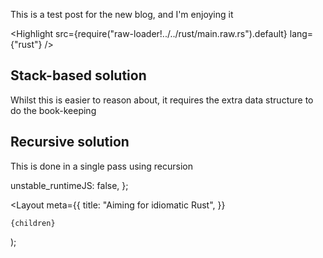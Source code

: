 
This is a test post for the new blog, and I'm enjoying it

<Highlight src={require("raw-loader!../../rust/main.raw.rs").default} lang={"rust"} />

## Stack-based solution

Whilst this is easier to reason about, it requires the extra data structure
to do the book-keeping

<DemoBlock label="visualization">
    <BrowserComponent kind="vanilla" scriptInclude="algo/algo-balanced-stack.lit.ts">
        <algo-balanced-stack input="([{123}])" />
    </BrowserComponent>
</DemoBlock>

## Recursive solution

This is done in a single pass using recursion

<DemoBlock label="visualization">
    <BrowserComponent kind="vanilla" scriptInclude="algo/algo-balanced-recursive.lit.ts">
        <algo-balanced-recursive input="[]" />
    </BrowserComponent>
</DemoBlock>

  unstable_runtimeJS: false,
};

  <Layout
    meta={{
      title: "Aiming for idiomatic Rust",
    }}
  >
    {children}
  </Layout>
);
